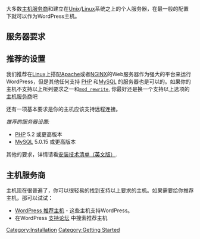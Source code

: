 {{Languages|
{{en|Hosting WordPress}}
{{ja|サーバの用意}}
{{ru|Хостинг для WordPress}}
{{th|โฮสท์ที่รองรับเวิร์ดเพรส}}
{{zh-cn|WordPress 网站主机}}
{{tr|WordPress Hosting}}
}}

大多数[[Glossary#Hosting_provider|主机服务商]]和建立在[[Glossary#Unix|Unix]]/[[Glossary#Linux|Linux]]系统之上的个人服务器，在最一般的配置下就可以作为WordPress主机。

== 服务器要求 ==
{{zh-cn:Server requirements}}

== 推荐的设置 ==
我们推荐在[[Glossary#Linux|Linux]]上搭配[[Glossary#Apache|Apache]]或者[http://nginx.net/ NGINX]的Web服务器作为强大的平台来运行WordPress，但是其他任何支持 [[Glossary#PHP|PHP]] 和[[Glossary#MySQL|MySQL]] 的服务器也是可以的。如果你的主机不支持以上所列要求之一和<tt>[[Glossary#mod_rewrite|mod_rewrite]]</tt>, 你最好还是换一个支持以上选项的[[Glossary#Hosting_provider|主机服务商]]吧

还有一项基本要求是你的主机应该支持远程连接。

''推荐的服务器设置:''
* [[Glossary#PHP|PHP]] 5.2 或更高版本
* [[Glossary#MySQL|MySQL]] 5.0.15 或更高版本

其他的要求，详情请看[[User:Hakre/Technical_Installation|安装技术清单（英文版）]].

== 主机服务商 ==
主机现在很普遍了，你可以很轻易的找到支持以上要求的主机。如果需要给你推荐主机，那可以试试：
* [http://wordpress.org/hosting/ WordPress 推荐主机] - 这些主机支持WordPress。
* 在WordPress [http://wordpress.org/support/ 支持论坛] 中搜索推荐主机

[[Category:Installation]]
[[Category:Getting Started]]

{{zh-cn:Copyedit}}